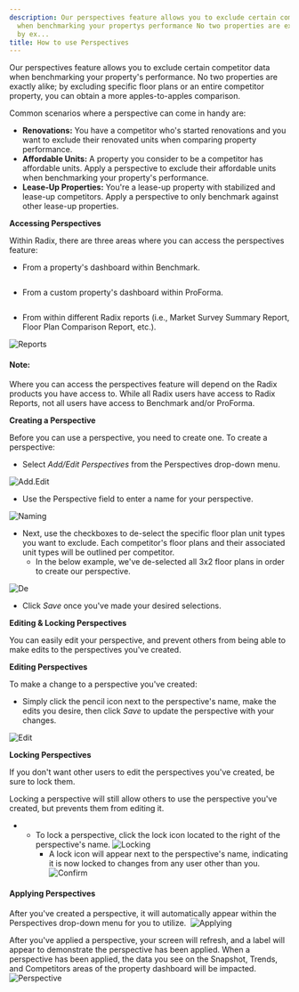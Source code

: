 ```yaml
---
description: Our perspectives feature allows you to exclude certain competitor data
  when benchmarking your propertys performance No two properties are exactly alike
  by ex...
title: How to use Perspectives
---
```


Our perspectives feature allows you to exclude certain competitor data when benchmarking your property's performance. No two properties are exactly alike; by excluding specific floor plans or an entire competitor property, you can obtain a more apples-to-apples comparison. 


Common scenarios where a perspective can come in handy are:


* **Renovations:** You have a competitor who's started renovations and you want to exclude their renovated units when comparing property performance.
* **Affordable Units:** A property you consider to be a competitor has affordable units. Apply a perspective to exclude their affordable units when benchmarking your property's performance.
* **Lease-Up Properties:** You're a lease-up property with stabilized and lease-up competitors. Apply a perspective to only benchmark against other lease-up properties.




**Accessing Perspectives**

Within Radix, there are three areas where you can access the perspectives feature:


* From a property's dashboard within Benchmark.


<Frame caption="Portfolio performance overview with property comparisons and key metrics displayed.">
  <img src="/images/radix/76dd6f681936a8de24f09a7b12cc668fe89a84d4.png" alt="" />
</Frame>


* From a custom property's dashboard within ProForma.


<Frame caption="Proforma dashboard displaying property details and performance metrics for Geta Residential.">
  <img src="/images/radix/2b3b6c39a95fe2f27ccb3b1bd5bae34590dcab35.png" alt="" />
</Frame>


* From within different Radix reports (i.e., Market Survey Summary Report, Floor Plan Comparison Report, etc.).


<Frame caption="Market survey summary for Augustus Apartments, displaying property details and performance metrics.">
  <img src="/images/radix/6a9b43d98601d4461285980aefb0442610cf37f2.png" alt="Reports" />
</Frame>



#### Note:


Where you can access the perspectives feature will depend on the Radix products you have access to. While all Radix users have access to Radix Reports, not all users have access to Benchmark and/or ProForma. 






**Creating a Perspective**

Before you can use a perspective, you need to create one. To create a perspective:


* Select *Add/Edit Perspectives* from the Perspectives drop-down menu.


<Frame caption="Portfolio performance evaluation interface with perspective selection options.">
  <img src="/images/radix/f507b3c04ca0c5318d2b752aa53023ea9aa255cf.png" alt="Add.Edit" />
</Frame>


* Use the Perspective field to enter a name for your perspective.


<Frame caption="Input field for adding a new perspective to Augustus Apartments.">
  <img src="/images/radix/0821f9aaa6235a5e354303a185c66acf7890ebc0.png" alt="Naming" />
</Frame>


* Next, use the checkboxes to de-select the specific floor plan unit types you want to exclude. Each competitor's floor plans and their associated unit types will be outlined per competitor.
	+ In the below example, we've de-selected all 3x2 floor plans in order to create our perspective.


<Frame caption="Add a new perspective for Augustus Apartments, excluding specific floor plans.">
  <img src="/images/radix/10c1908aa89f71722848dfe91447fe4132023b8e.png" alt="De" />
</Frame>


* Click *Save* once you've made your desired selections.





**Editing & Locking Perspectives**

You can easily edit your perspective, and prevent others from being able to make edits to the perspectives you've created.


**Editing Perspectives**


To make a change to a perspective you've created:


* Simply click the pencil icon next to the perspective's name, make the edits you desire, then click *Save* to update the perspective with your changes.


<Frame caption="Select or add perspectives for evaluating Augustus Apartments' performance.">
  <img src="/images/radix/f5b92cc62f8e445f83efcc935817939c952f39e2.png" alt="Edit" />
</Frame>


**Locking Perspectives**


If you don't want other users to edit the perspectives you've created, be sure to lock them. 


Locking a perspective will still allow others to use the perspective you've created, but prevents them from editing it. 


* + To lock a perspective, click the lock icon located to the right of the perspective's name. ![Locking](/images/radix/0ae2a876390a99db902400c36cab1d505e036fba.png)
	+ A lock icon will appear next to the perspective's name, indicating it is now locked to changes from any user other than you.![Confirm](/images/radix/693a87261787b3c4529e8cb7b25d21633f9a933b.png)





#### Applying Perspectives


After you've created a perspective, it will automatically appear within the Perspectives drop-down menu for you to utilize.  ![Applying](/images/radix/3fed605b27d07111e737374ec42c312122f7396a.png)


After you've applied a perspective, your screen will refresh, and a label will appear to demonstrate the perspective has been applied. When a perspective has been applied, the data you see on the Snapshot, Trends, and Competitors areas of the property dashboard will be impacted.  ![Perspective](/images/radix/61df22f88f214fa3d74e020840fdee55d0d3e947.png)